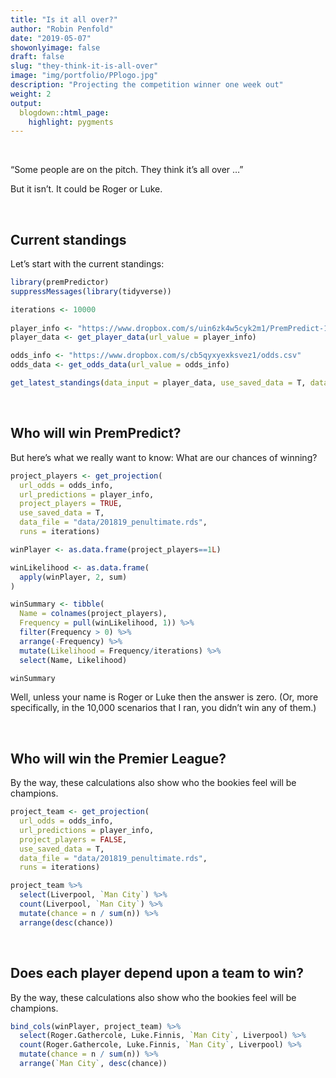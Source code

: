 ```yaml
---
title: "Is it all over?"
author: "Robin Penfold"
date: "2019-05-07"
showonlyimage: false
draft: false
slug: "they-think-it-is-all-over"
image: "img/portfolio/PPlogo.jpg"
description: "Projecting the competition winner one week out"
weight: 2
output:
  blogdown::html_page:
    highlight: pygments
---
```


</br>

"Some people are on the pitch. They think it's all over ..." 

But it isn't. It could be Roger or Luke.

</br>

## Current standings

Let's start with the current standings:

```r
library(premPredictor)
suppressMessages(library(tidyverse))

iterations <- 10000
  
player_info <- "https://www.dropbox.com/s/uin6zk4w5cyk2m1/PremPredict-18-19.csv"
player_data <- get_player_data(url_value = player_info)

odds_info <- "https://www.dropbox.com/s/cb5qyxyexksvez1/odds.csv"
odds_data <- get_odds_data(url_value = odds_info)

get_latest_standings(data_input = player_data, use_saved_data = T, data_file = 'data/201819_penultimate.rds')
```

</br>

## Who will win PremPredict?

But here's what we really want to know: What are our chances of winning? 

```r
project_players <- get_projection(
  url_odds = odds_info,
  url_predictions = player_info,
  project_players = TRUE,
  use_saved_data = T,
  data_file = "data/201819_penultimate.rds",
  runs = iterations)

winPlayer <- as.data.frame(project_players==1L)

winLikelihood <- as.data.frame(
  apply(winPlayer, 2, sum)
)

winSummary <- tibble(
  Name = colnames(project_players), 
  Frequency = pull(winLikelihood, 1)) %>% 
  filter(Frequency > 0) %>% 
  arrange(-Frequency) %>%
  mutate(Likelihood = Frequency/iterations) %>%
  select(Name, Likelihood)

winSummary
```
  

Well, unless your name is Roger or Luke then the answer is zero. (Or, more specifically, in the 10,000 scenarios that I ran, you didn't win any of them.)

</br>

## Who will win the Premier League?

By the way, these calculations also show who the bookies feel will be champions. 

```r
project_team <- get_projection(
  url_odds = odds_info, 
  url_predictions = player_info, 
  project_players = FALSE,
  use_saved_data = T,
  data_file = "data/201819_penultimate.rds",
  runs = iterations)

project_team %>% 
  select(Liverpool, `Man City`) %>% 
  count(Liverpool, `Man City`) %>% 
  mutate(chance = n / sum(n)) %>% 
  arrange(desc(chance))
```

</br>

## Does each player depend upon a team to win?

By the way, these calculations also show who the bookies feel will be champions. 

```r
bind_cols(winPlayer, project_team) %>% 
  select(Roger.Gathercole, Luke.Finnis, `Man City`, Liverpool) %>% 
  count(Roger.Gathercole, Luke.Finnis, `Man City`, Liverpool) %>% 
  mutate(chance = n / sum(n)) %>% 
  arrange(`Man City`, desc(chance))
```
